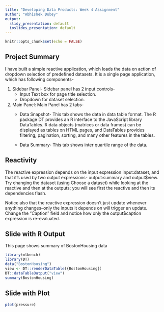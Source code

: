 ```yaml
---
title: "Developing Data Products: Week 4 Assignment"
author: "Abhishek Dubey"
output:
  slidy_presentation: default
  ioslides_presentation: default
---
```


```r
knitr::opts_chunk$set(echo = FALSE)
```
## Project Summary
I have built a simple reactive application, which loads the data on action of dropdown selection of predefined datasets. It is a single page application, which has following components-

1. Sidebar Panel- Sidebar panel has 2 input controls-
    + Input Text box for page title selection.
    + Dropdown for dataset selection.

2. Main Panel: Main Panel has 2 tabs-
    + Data Snapshot- This tab shows the data in data table format. The R package DT provides an R interface to the JavaScript library DataTables. R data objects (matrices or data frames) can be displayed as tables on HTML pages, and DataTables provides filtering, pagination, sorting, and many other features in the tables. 

    + Data Summary- This tab shows inter quartile range of the data.

## Reactivity
The reactive expression depends on the input expression input:dataset, and that it's used by two output expressions- output:summary and output$view. Try changing the dataset (using Choose a dataset) while looking at the reactive and then at the outputs; you will see first the reactive and then its dependencies flash.

Notice also that the reactive expression doesn't just update whenever anything changes--only the inputs it depends on will trigger an update. Change the "Caption" field and notice how only the output$caption expression is re-evaluated.


## Slide with R Output
This page shows summary of BostonHousing data 

```r
library(mlbench)
library(DT)
data("BostonHousing")
view <- DT::renderDataTable({BostonHousing})
DT::dataTableOutput("view")
summary(BostonHousing)
```

## Slide with Plot

```r
plot(pressure)
```

